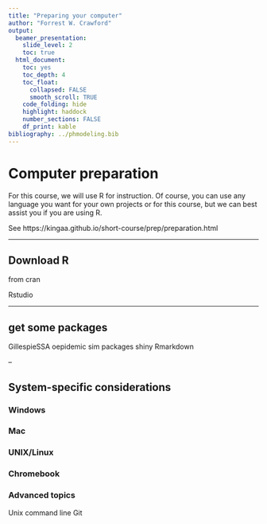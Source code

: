 ```yaml
---
title: "Preparing your computer"
author: "Forrest W. Crawford"
output:
  beamer_presentation: 
    slide_level: 2
    toc: true
  html_document:
    toc: yes
    toc_depth: 4
    toc_float:
      collapsed: FALSE
      smooth_scroll: TRUE
    code_folding: hide
    highlight: haddock
    number_sections: FALSE
    df_print: kable
bibliography: ../phmodeling.bib
---
```



# Computer preparation

For this course, we will use R for instruction. Of course, you can use any language you want for your own projects or for this course, but we can best assist you if you are using R.  

See https://kingaa.github.io/short-course/prep/preparation.html

---


## Download R

from cran

Rstudio 

---

## get some packages 

GillespieSSA
oepidemic sim packages
shiny
Rmarkdown

--

## System-specific considerations 

### Windows

### Mac

### UNIX/Linux

### Chromebook 


### Advanced topics

Unix command line 
Git 





